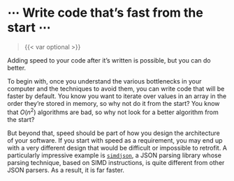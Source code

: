# ⋯ Write code that's fast from the start ⋯

> {{< var optional >}}

Adding speed to your code after it's written is possible, but you can do better.

To begin with, once you understand the various bottlenecks in your computer and the techniques to avoid them, you can write code that will be faster by default.
You know you want to iterate over values in an array in the order they're stored in memory, so why not do it from the start?
You know that $O(n^2)$ algorithms are bad, so why not look for a better algorithm from the start?

But beyond that, speed should be part of how you design the architecture of your software.
If you start with speed as a requirement, you may end up with a very different design that would be difficult or impossible to retrofit.
A particularly impressive example is [`simdjson`](https://arxiv.org/abs/1902.08318), a JSON parsing library whose parsing technique, based on SIMD instructions, is quite different from other JSON parsers.
As a result, it is far faster.
